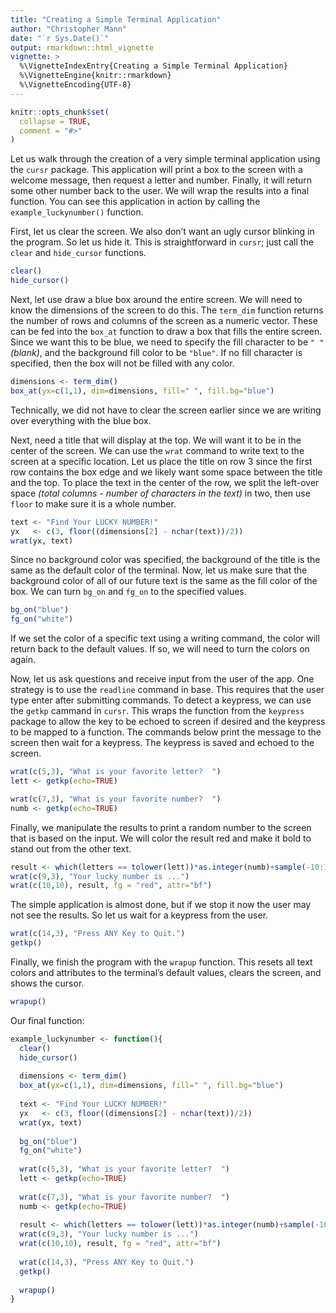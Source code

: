 ```yaml
---
title: "Creating a Simple Terminal Application"
author: "Christopher Mann"
date: "`r Sys.Date()`"
output: rmarkdown::html_vignette
vignette: >
  %\VignetteIndexEntry{Creating a Simple Terminal Application}
  %\VignetteEngine{knitr::rmarkdown}
  %\VignetteEncoding{UTF-8}
---
```


```r
knitr::opts_chunk$set(
  collapse = TRUE,
  comment = "#>"
)
```

Let us walk through the creation of a very simple terminal application using the `cursr` package. This application will print a box to the screen with a welcome message, then request a letter and number. Finally, it will return some other number back to the user. We will wrap the results into a final function. You can see this application in action by calling the `example_luckynumber()` function.

First, let us clear the screen. We also don't want an ugly cursor blinking in the program. So let us hide it. This is straightforward in `cursr`; just call the `clear` and `hide_cursor` functions.

```r
clear()
hide_cursor()
```

Next, let use draw a blue box around the entire screen. We will need to know the dimensions of the screen to do this. The `term_dim` function returns the number of rows and columns of the screen as a numeric vector. These can be fed into the `box_at` function to draw a box that fills the entire screen. Since we want this to be blue, we need to specify the fill character to be `" "` *(blank)*, and the background fill color to be `"blue"`. If no fill character is specified, then the box will not be filled with any color.

```r
dimensions <- term_dim()
box_at(yx=c(1,1), dim=dimensions, fill=" ", fill.bg="blue")
```

Technically, we did not have to clear the screen earlier since we are writing over everything with the blue box. 

Next, need a title that will display at the top. We will want it to be in the center of the screen. We can use the `wrat` command to write text to the screen at a specific location. Let us place the title on row 3 since the first row contains the box edge and we likely want some space between the title and the top. To place the text in the center of the row, we split the left-over space *(total columns - number of characters in the text)* in two, then use `floor` to make sure it is a whole number.

```r
text <- "Find Your LUCKY NUMBER!"
yx   <- c(3, floor((dimensions[2] - nchar(text))/2))
wrat(yx, text)
```

Since no background color was specified, the background of the title is the same as the default color of the terminal. Now, let us make sure that the background color of all of our future text is the same as the fill color of the box. We can turn `bg_on` and `fg_on` to the specified values. 

```r
bg_on("blue")
fg_on("white")
```

If we set the color of a specific text using a writing command, the color will return back to the default values. If so, we will need to turn the colors on again.

Now, let us ask questions and receive input from the user of the app. One strategy is to use the `readline` command in base. This requires that the user type enter after submitting commands. To detect a keypress, we can use the `getkp` cammand in `cursr`. This wraps the function from the `keypress` package to allow the key to be echoed to screen if desired and the keypress to be mapped to a function. The commands below print the message to the screen then wait for a keypress. The keypress is saved and echoed to the screen.

```r
wrat(c(5,3), "What is your favorite letter?  ")
lett <- getkp(echo=TRUE)

wrat(c(7,3), "What is your favorite number?  ")
numb <- getkp(echo=TRUE)
```

Finally, we manipulate the results to print a random number to the screen that is based on the input. We will color the result red and make it bold to stand out from the other text. 

```r
result <- which(letters == tolower(lett))*as.integer(numb)+sample(-10:10, 1)
wrat(c(9,3), "Your lucky number is ...")
wrat(c(10,10), result, fg = "red", attr="bf")
```

The simple application is almost done, but if we stop it now the user may not see the results. So let us wait for a keypress from the user.

```r
wrat(c(14,3), "Press ANY Key to Quit.")
getkp()
```

Finally, we finish the program with the `wrapup` function. This resets all text colors and attributes to the terminal's default values, clears the screen, and shows the cursor.

```r
wrapup()
```

Our final function:

```r
example_luckynumber <- function(){
  clear()
  hide_cursor()
  
  dimensions <- term_dim()
  box_at(yx=c(1,1), dim=dimensions, fill=" ", fill.bg="blue")
  
  text <- "Find Your LUCKY NUMBER!"
  yx   <- c(3, floor((dimensions[2] - nchar(text))/2))
  wrat(yx, text)
  
  bg_on("blue")
  fg_on("white")
  
  wrat(c(5,3), "What is your favorite letter?  ")
  lett <- getkp(echo=TRUE)
  
  wrat(c(7,3), "What is your favorite number?  ")
  numb <- getkp(echo=TRUE)
  
  result <- which(letters == tolower(lett))*as.integer(numb)+sample(-10:10, 1)
  wrat(c(9,3), "Your lucky number is ...")
  wrat(c(10,10), result, fg = "red", attr="bf")
  
  wrat(c(14,3), "Press ANY Key to Quit.")
  getkp()
  
  wrapup() 
}
```







